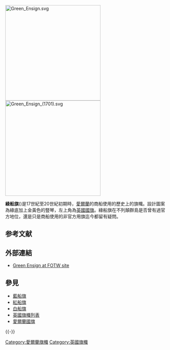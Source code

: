 [[File:Green_Ensign.svg|300px]]
[[File:Green_Ensign_(1701).svg|300px]]

'''綠船旗'''({{lang-en|Green Ensign}})是17世紀至20世紀初期時，[[愛爾蘭|愛爾蘭]]的商船使用的歷史上的旗幟。設計圖案為綠底加上金黃色的豎琴，左上角為[[英國國旗|英國國旗]]。綠船旗在不列顛群島是否曾有過官方地位，還是只是商船使用的非官方用旗迄今都留有疑問。

== 参考文献 ==
{{Reflist}}

== 外部連結 ==
* [http://flagspot.net/flags/ie-colon.html Green Ensign at FOTW site] {{Wayback|url=http://flagspot.net/flags/ie-colon.html |date=20150106114252 }}{{en icon}}

== 參見 ==
{{Portal|英国|爱尔兰|纹章及旗帜}}
* [[藍船旗|藍船旗]]
* [[紅船旗|紅船旗]]
* [[白船旗|白船旗]]
* [[英國旗幟列表|英國旗幟列表]]
* [[愛爾蘭國旗|愛爾蘭國旗]]

{{-}}
{{英国旗帜}}

[[Category:愛爾蘭旗幟|Category:愛爾蘭旗幟]]
[[Category:英國旗幟|Category:英國旗幟]]